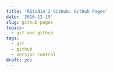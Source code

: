 ```yaml
---
title: 'RStudio 2 GitHub: GitHub Pages'
date: '2016-12-19'
slug: github-pages
topics:
  - git and github
tags:
  - git
  - github
  - version control
draft: yes
---
```


